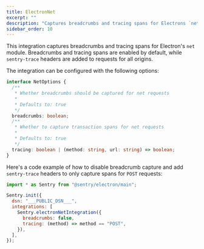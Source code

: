 ```yaml
---
title: ElectronNet
excerpt: ""
description: "Captures breadcrumbs and tracing spans for Electrons `net` module. (default)"
sidebar_order: 10
---
```


This integration captures breadcrumbs and tracing spans for Electron's `net` module. Breadcrumbs and tracing spans are enabled by default, while `sentry-trace` headers are added to requests for all origins.

The integration can be configured with the following options:

```typescript
interface NetOptions {
  /**
   * Whether breadcrumbs should be captured for net requests
   *
   * Defaults to: true
   */
  breadcrumbs: boolean;
  /**
   * Whether to capture transaction spans for net requests
   *
   * Defaults to: true
   */
  tracing: boolean | (method: string, url: string) => boolean;
}
```

Here's a code example of how to disable breadcrumb capture and add `sentry-trace` headers to only capture spans for `POST` requests:


```javascript
import * as Sentry from "@sentry/electron/main";

Sentry.init({
  dsn: "___PUBLIC_DSN___",
  integrations: [
    Sentry.electronNetIntegration({
      breadcrumbs: false,
      tracing: (method) => method == "POST",
    }),
  ],
});
```
